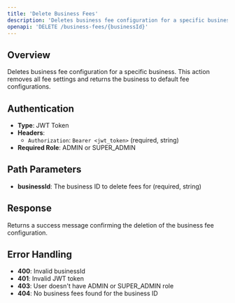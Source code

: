 ```yaml
---
title: 'Delete Business Fees'
description: 'Deletes business fee configuration for a specific business'
openapi: 'DELETE /business-fees/{businessId}'
---
```


## Overview

Deletes business fee configuration for a specific business. This action removes all fee settings and returns the business to default fee configurations.

## Authentication

- **Type**: JWT Token
- **Headers**:
  - `Authorization`: `Bearer <jwt_token>` (required, string)
- **Required Role**: ADMIN or SUPER_ADMIN

## Path Parameters

- **businessId**: The business ID to delete fees for (required, string)

## Response

Returns a success message confirming the deletion of the business fee configuration.

## Error Handling

- **400**: Invalid businessId
- **401**: Invalid JWT token
- **403**: User doesn't have ADMIN or SUPER_ADMIN role
- **404**: No business fees found for the business ID
